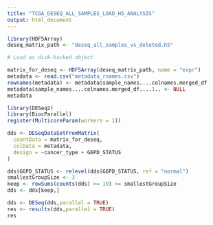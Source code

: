 ```yaml
---
title: "TCGA_DESEQ_ALL_SAMPLES_LOAD_H5_ANALYSIS"
output: html_document
---
```


```r
library(HDF5Array)
deseq_matrix_path <- "deseq_all_samples_vs_deleted.h5"

# Load as disk-backed object

matrix_for_deseq <- HDF5Array(deseq_matrix_path, name = "expr")
metadata <- read.csv("metadata_rnames.csv")
rownames(metadata) <- metadata$sample_names....colnames.merged_df
metadata$sample_names....colnames.merged_df....1.. <- NULL
metadata
```


```r
library(DESeq2)
library(BiocParallel)
register(MulticoreParam(workers = 1))

dds <- DESeqDataSetFromMatrix(
  countData = matrix_for_deseq,
  colData = metadata,
  design = ~cancer_type + G6PD_STATUS
)

dds$G6PD_STATUS <- relevel(dds$G6PD_STATUS, ref = "normal")
smallestGroupSize <- 3
keep <- rowSums(counts(dds) >= 10) >= smallestGroupSize
dds <- dds[keep,]

```

```r
dds <- DESeq(dds,parallel = TRUE)
res <- results(dds,parallel = TRUE)
res

```



